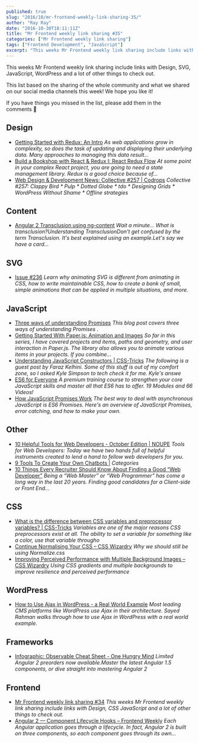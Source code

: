 ```yaml
---
published: true
slug: "2016/10/mr-frontend-weekly-link-sharing-35/"
author: "Ray Ray"
date: "2016-10-30T18:11:11Z"
title: "Mr Frontend weekly link sharing #35"
categories: ["Mr Frontend weekly link sharing"]
tags: ["Frontend Development", "JavaScript"]
excerpt: "This weeks Mr Frontend weekly link sharing include links with Design, SVG, JavaScript, WordPress an..."
---
```


This weeks Mr Frontend weekly link sharing include links with Design, SVG, JavaScript, WordPress and a lot of other things to check out.

This list based on the sharing of the whole community and what we shared on our social media channels this week! We hope you like it!

If you have things you missed in the list, please add them in the comments 🙂

## Design

* [Getting Started with Redux: An Intro](http://buff.ly/2eCGNTY "Getting Started with Redux: An Intro") _As web applications grow in complexity, so does the task of updating and displaying their underlying data. Many approaches to managing this data result..._
* [Build a Bookshop with React & Redux I: React Redux Flow](http://buff.ly/2dICWAM "Build a Bookshop with React & Redux I: React Redux Flow") _At some point in your complex React project, you are going to need a state management library. Redux is a good choice because of..._
* [Web Design & Development News: Collective #257 | Codrops](http://buff.ly/2etEkcd "Web Design & Development News: Collective #257 | Codrops") _Collective #257: Clappy Bird * Pulp * Dotted Globe * tdo * Designing Grids * WordPress Without Shame * Offline strategies_

## Content

* [Angular 2 Transclusion using ng-content](http://buff.ly/2dSj7Hb "Angular 2 Transclusion using ng-content") _Wait a minute... What is transclusion?Understanding TransclusionDon't get confused by the term Transclusion. It's best explained using an example.Let's say we have a card..._

## SVG

* [Issue #236](http://buff.ly/2eTmPCY "Issue #236") _Learn why animating SVG is different from animating in CSS, how to write maintainable CSS, how to create a bank of small, simple animations that can be applied in multiple situations, and more._

## JavaScript

* [Three ways of understanding Promises](http://buff.ly/2eWpyvf "Three ways of understanding Promises") _This blog post covers three ways of understanding Promises ._
* [Getting Started With Paper.js: Animation and Images](http://buff.ly/2eF3hBm "Getting Started With Paper.js: Animation and Images") _So far in this series, I have covered projects and items, paths and geometry, and user interaction in Paper.js. The library also allows you to animate various items in your projects. If you combine..._
* [Understanding JavaScript Constructors | CSS-Tricks](http://buff.ly/2eq7fCJ "Understanding JavaScript Constructors | CSS-Tricks") _The following is a guest post by Faraz Kelhini. Some of this stuff is out of my comfort zone, so I asked Kyle Simpson to tech check it for me. Kyle's answe_
* [ES6 for Everyone](http://buff.ly/2dJ2t2p "ES6 for Everyone") _A premium training course to strengthen your core JavaScript skills and master all that ES6 has to offer. 19 Modules and 66 Videos!_
* [How JavaScript Promises Work](http://buff.ly/2ezDFpI "How JavaScript Promises Work") _The best way to deal with asynchronous JavaScript is ES6 Promises. Here's an overview of JavaScript Promises, error catching, and how to make your own._

## Other

* [10 Helpful Tools for Web Developers - October Edition | NOUPE](http://buff.ly/2dIzWnV "10 Helpful Tools for Web Developers - October Edition | NOUPE") _Tools for Web Developers: Today we have two hands full of helpful instruments created to lend a hand to fellow web developers for you._
* [9 Tools To Create Your Own Chatbots |](http://buff.ly/2eDZbfM "9 Tools To Create Your Own Chatbots |") _Categories_
* [10 Things Every Recruiter Should Know About Finding a Good “Web Developer”](http://buff.ly/2ehJ3jB "10 Things Every Recruiter Should Know About Finding a Good “Web Developer”") _Being a “Web Master” or “Web Programmer” has come a long way in the last 20 years. Finding good candidates for a Client-side or Front End…_

## CSS

* [What is the difference between CSS variables and preprocessor variables? | CSS-Tricks](http://buff.ly/2dVdbR9 "What is the difference between CSS variables and preprocessor variables? | CSS-Tricks") _Variables are one of the major reasons CSS preprocessors exist at all. The ability to set a variable for something like a color, use that variable througho_
* [Continue Normalising Your CSS – CSS Wizardry](http://buff.ly/2eYTCd4 "Continue Normalising Your CSS – CSS Wizardry") _Why we should still be using Normalize.css_
* [Improving Perceived Performance with Multiple Background Images – CSS Wizardry](http://buff.ly/2eeYoQF "Improving Perceived Performance with Multiple Background Images – CSS Wizardry") _Using CSS gradients and multiple backgrounds to improve resilience and perceived performance_

## WordPress

* [How to Use Ajax in WordPress - a Real World Example](http://buff.ly/2eDXlvk "How to Use Ajax in WordPress - a Real World Example") _Most leading CMS platforms like WordPress use Ajax in their architecture. Sayed Rahman walks through how to use Ajax in WordPress with a real world example._

## Frameworks

* [Infographic: Observable Cheat Sheet - One Hungry Mind](http://buff.ly/2ewVRVl "Infographic: Observable Cheat Sheet - One Hungry Mind") _Limited Angular 2 preorders now available.Master the latest Angular 1.5 components, or dive straight into mastering Angular 2_

## Frontend

* [Mr Frontend weekly link sharing #34](https://mrfrontend.org/2016/10/mr-frontend-weekly-link-sharing-34/ "Mr Frontend weekly link sharing #34") _This weeks Mr Frontend weekly link sharing include links with Design, CSS JavaScript and a lot of other things to check out._
* [Angular 2 — Component Lifecycle Hooks – Frontend Weekly](http://buff.ly/2ecoEfN "Angular 2 — Component Lifecycle Hooks – Frontend Weekly") _Each Angular application goes through a lifecycle. In fact, Angular 2 is built on three components, so each component goes through its own…_